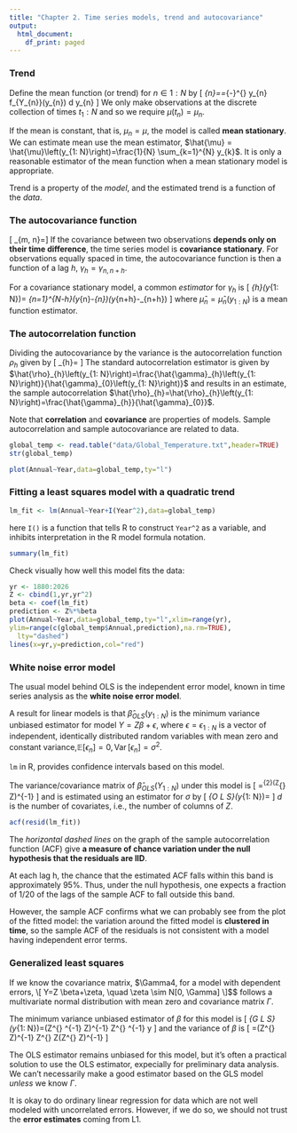 ```yaml
---
title: "Chapter 2. Time series models, trend and autocovariance"
output:
  html_document:
    df_print: paged
---
```


### Trend
Define the mean function (or trend) for $n \in 1: N$ by
\[
\mu_{n}=\mathbb{E}\left[Y_{n}\right]=\int_{-\infty}^{\infty} y_{n} f_{Y_{n}}\left(y_{n}\right) d y_{n}
\]
We only make observations at the discrete collection of times $t_1:N$ and so we require $\mu(t_n) = \mu_n$.

If the mean is constant, that is, $\mu_n = \mu$, the model is called **mean stationary**. We can estimate mean use the mean estimator, $\hat{\mu} = \hat{\mu}\left(y_{1: N}\right)=\frac{1}{N} \sum_{k=1}^{N} y_{k}$. It is only a reasonable estimator of the mean function when a mean stationary model is appropriate.

Trend is a property of the *model*, and the estimated trend is a function of the *data*.

### The autocovariance function
\[
\gamma_{m, n}=\mathbb{E}\left[\left(Y_{m}-\mu_{m}\right)\left(Y_{n}-\mu_{n}\right)\right]
\]
If the covariance between two observations **depends only on their time difference**, the time series model is **covariance stationary**. For observations equally spaced in time, the autocovariance function is then a function of a lag $h$, $\gamma_{h}=\gamma_{n, n+h}$.

For a covariance stationary model, a common *estimator* for $\gamma_h$ is
\[
\hat{\gamma}_{h}\left(y_{1: N}\right)=\frac{1}{N} \sum_{n=1}^{N-h}\left(y_{n}-\hat{\mu}_{n}\right)\left(y_{n+h}-\hat{\mu}_{n+h}\right)
\]
where $\hat{\mu}_{n}=\hat{\mu}_{n}\left(y_{1: N}\right)$ is a mean function estimator.

### The autocorrelation function
Dividing the autocovariance by the variance is the autocorrelation function $\rho_h$ given by
\[
\rho_{h}=\frac{\gamma_{h}}{\gamma_{0}}
\]
The standard autocorrelation estimator is given by $\hat{\rho}_{h}\left(y_{1: N}\right)=\frac{\hat{\gamma}_{h}\left(y_{1: N}\right)}{\hat{\gamma}_{0}\left(y_{1: N}\right)}$ and results in an estimate, the sample autocorrelation $\hat{\rho}_{h}=\hat{\rho}_{h}\left(y_{1: N}\right)=\frac{\hat{\gamma}_{h}}{\hat{\gamma}_{0}}$.

Note that **correlation** and **covariance** are properties of models. Sample autocorrelation and sample autocovariance are related to data.

```r
global_temp <- read.table("data/Global_Temperature.txt",header=TRUE)
str(global_temp)
```
```r
plot(Annual~Year,data=global_temp,ty="l")
```

### Fitting a least squares model with a quadratic trend

```r
lm_fit <- lm(Annual~Year+I(Year^2),data=global_temp)
```
here `I()` is a function that tells R to construct `Year^2` as a variable, and inhibits interpretation in the R model formula notation.
```r
summary(lm_fit)
```
Check visually how well this model fits the data:
```r
yr <- 1880:2026
Z <- cbind(1,yr,yr^2)
beta <- coef(lm_fit)
prediction <- Z%*%beta
plot(Annual~Year,data=global_temp,ty="l",xlim=range(yr),
ylim=range(c(global_temp$Annual,prediction),na.rm=TRUE),
  lty="dashed")
lines(x=yr,y=prediction,col="red")
```

### White noise error model
The usual model behind OLS is the independent error model, known in time series analysis as the **white noise error model**.

A result for linear models is that $\hat{\beta}_{O L S}\left(y_{1: N}\right)$ is the minimum variance unbiased estimator for model $Y = Z\beta + \epsilon$, where $\epsilon = \epsilon_{1:N}$ is a vector of independent, identically distributed random variables with mean zero and constant variance,$\mathbb{E}\left[\epsilon_{n}\right]=0,  \operatorname{Var}\left[\epsilon_{n}\right]=\sigma^{2}$. 

`lm` in R, provides confidence intervals based on this model.

The variance/covariance matrix of $\hat{\beta}_{O L S}\left(Y_{1: N}\right)$ under this model is 
\[
\operatorname{Cov}\left[\hat{\beta}_{O L S}\left(Y_{1: N}\right)\right]=\sigma^{2}\left(Z^{\mathrm{T}} Z\right)^{-1}
\]
and is estimated using an estimator for $\sigma$ by 
\[
\hat{\sigma}_{O L S}\left(y_{1: N}\right)=\sqrt{\frac{1}{N-d}\left(y-Z \hat{\beta}_{O L S}\right)^{\mathrm{T}}\left(y-Z \hat{\beta}_{O L S}\right)}
\]
$d$ is the number of covariates, i.e., the number of columns of $Z$.
```r
acf(resid(lm_fit))
```
The *horizontal dashed lines* on the graph of the sample autocorrelation function (ACF) give **a measure of chance variation under the null hypothesis that the residuals are IID**.

At each lag h, the chance that the estimated ACF falls within this band is approximately $95\%$. Thus, under the null hypothesis, one expects a fraction of $1/20$ of the lags of the sample ACF to fall outside this band.

However, the sample ACF confirms what we can probably see from the plot of the fitted model: the variation around the fitted model is **clustered in time**, so the sample ACF of the residuals is not consistent with a model having independent error terms.

### Generalized least squares

If we know the covariance matrix, $\Gamma4, for a model with dependent errors, 
\[
Y=Z \beta+\zeta, \quad \zeta \sim N[0, \Gamma]
\]
$\zeta$ follows a multivariate normal distribution with mean zero and covariance matrix $\Gamma$.

The minimum variance unbiased estimator of $\beta$ for this model is
\[
\hat{\beta}_{G L S}\left(y_{1: N}\right)=\left(Z^{\mathrm{T}} \Gamma^{-1} Z\right)^{-1} Z^{\mathrm{T}} \Gamma^{-1} y
\]
and the variance of $\beta$ is 
\[
\operatorname{Var}\left[\hat{\beta}_{O L S}\left(Y_{1: N}\right)\right]=\left(Z^{\mathrm{T}} Z\right)^{-1} Z^{\mathrm{T}} \Gamma Z\left(Z^{\mathrm{T}} Z\right)^{-1}
\]

The OLS estimator remains unbiased for this model, but it's often a practical solution to use the OLS estimator, expecially for preliminary data analysis.  We  can’t necessarily make a good estimator based on the GLS model *unless* we know $\Gamma$.

It is okay to do ordinary linear regression for data which are not well modeled with uncorrelated errors. However, if we do so, we should not trust the **error estimates** coming from L1.


